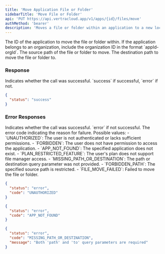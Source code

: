 ```yaml
---
title: 'Move Application File or Folder'
sidebarTitle: 'Move File or Folder'
api: 'PUT https://api.vertracloud.app/v1/apps/{id}/files/move'
authMethod: 'bearer'
description: 'Moves a file or folder within an application to a new location by its ID.'
---
```


<ParamField path="id" type="string" required>
  The ID of the application to move the file or folder within. If the application belongs to an organization, include the organization ID in the format `appId-orgId`.
</ParamField>

<ParamField query="path" type="string" required>
  The source path of the file or folder to move.
</ParamField>

<ParamField query="to" type="string" required>
  The destination path to move the file or folder to.
</ParamField>

### Response

<ResponseField name="status" type="string">
  Indicates whether the call was successful. `success` if successful, `error` if not.
</ResponseField>

<ResponseExample>

```json Response
{
  "status": "success"
}
```

</ResponseExample>

### Error Responses

<ResponseField name="status" type="string">
  Indicates whether the call was successful. `error` if not successful.
</ResponseField>

<ResponseField name="code" type="string">
  The error code indicating the reason for failure. Possible values:
  - `UNAUTHORIZED`: The user is not authenticated or lacks sufficient permissions.
  - `FORBIDDEN`: The user does not have permission to access the application.
  - `APP_NOT_FOUND`: The specified application does not exist.
  - `PLAN_RESTRICTED_FEATURE`: The user's plan does not support file manager access.
  - `MISSING_PATH_OR_DESTINATION`: The path or destination query parameter was not provided.
  - `FORBIDDEN_PATH`: The specified source path is restricted.
  - `FILE_MOVE_FAILED`: Failed to move the file or folder.
</ResponseField>

<ResponseExample>

```json Error Response (403)
{
  "status": "error",
  "code": "UNAUTHORIZED"
}
```

```json Error Response (404)
{
  "status": "error",
  "code": "APP_NOT_FOUND"
}
```

```json Error Response (400)
{
  "status": "error",
  "code": "MISSING_PATH_OR_DESTINATION",
  "message": "Both 'path' and 'to' query parameters are required"
}
```

</ResponseExample>